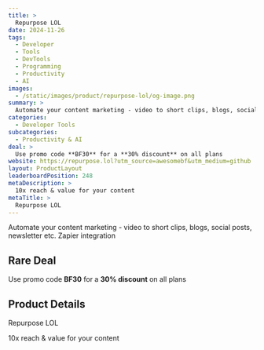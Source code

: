 ```yaml
---
title: >
  Repurpose LOL
date: 2024-11-26
tags:
  - Developer
  - Tools
  - DevTools
  - Programming
  - Productivity
  - AI
images:
  - /static/images/product/repurpose-lol/og-image.png
summary: >
  Automate your content marketing - video to short clips, blogs, social posts, newsletter etc. Zapier integration
categories:
  - Developer Tools
subcategories:
  - Productivity & AI
deal: >
  Use promo code **BF30** for a **30% discount** on all plans
website: https://repurpose.lol?utm_source=awesomebf&utm_medium=github
layout: ProductLayout
leaderboardPosition: 248
metaDescription: >
  10x reach & value for your content
metaTitle: >
  Repurpose LOL
---
```

Automate your content marketing - video to short clips, blogs, social posts, newsletter etc. Zapier integration

## Rare Deal

Use promo code **BF30** for a **30% discount** on all plans

## Product Details

Repurpose LOL

10x reach & value for your content
